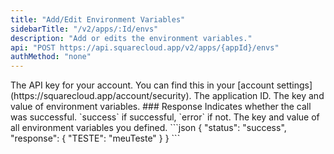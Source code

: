 ```yaml
---
title: "Add/Edit Environment Variables"
sidebarTitle: "/v2/apps/:Id/envs"
description: "Add or edits the environment variables."
api: "POST https://api.squarecloud.app/v2/apps/{appId}/envs"
authMethod: "none"
---
```


<ParamField header="Authorization" type="string" placeholder="API KEY" required>
  The API key for your account. You can find this in your [account settings](https://squarecloud.app/account/security).
</ParamField>

<ParamField path="appId" type="string" placeholder="App ID" required>
  The application ID. 
</ParamField>

<ParamField body="envs" type="object" required>
  The key and value of environment variables. 
</ParamField>
### Response

<ResponseField name="status" type="string">
  Indicates whether the call was successful. `success` if successful, `error` if not.
</ResponseField>
<ResponseField name="response" type="object">
  The key and value of all environment variables you defined.
</ResponseField>


<ResponseExample>
```json
{
  "status": "success",
  "response": {
    "TESTE": "meuTeste"
  }
}
```
</ResponseExample>